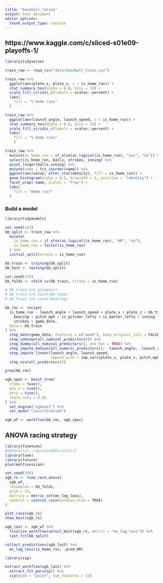 ```yaml
---
title: "baseball_racing"
output: html_document
editor_options: 
  chunk_output_type: console
---
```

## https://www.kaggle.com/c/sliced-s01e09-playoffs-1/
```r
library(tidyverse)

train_raw <- read_csv("data/baseball_train.csv")
```

```r
train_raw %>% 
  ggplot(aes(plate_x, plate_z, z = is_home_run)) +
  stat_summary_hex(alpha = 0.8, bins = 10) +
  scale_fill_viridis_c(labels = scales::percent) +
  labs(
    fill = "% home runs"
  )
```

```r
train_raw %>%
  ggplot(aes(launch_angle, launch_speed, z = is_home_run)) +
  stat_summary_hex(alpha = 0.8, bins = 15) +
  scale_fill_viridis_c(labels = scales::percent) +
  labs(
    fill = "% home runs"
    )
```

```r
train_raw %>% 
  mutate(is_home_run = if_else(as.logical(is_home_run), "yes", "no")) %>% 
  select(is_home_run, balls, strikes, inning) %>% 
  pivot_longer(balls:inning) %>% 
  mutate(name = fct_inorder(name)) %>% 
  ggplot(aes(value, after_stat(density), fill = is_home_run)) +
  geom_histogram(alpha = 0.5, binwidth = 1, position = "identity") +
  facet_wrap(~name, scales = "free") +
  labs(
    fill = "Home run?"
  )
```
### Build a model
```r
library(tidymodels)

set.seed(123)
bb_split <- train_raw %>% 
  mutate(
    is_home_run = if_else(as.logical(is_home_run), "HR", "no"),
    is_home_run = factor(is_home_run)
  ) %>% 
  initial_split(strata = is_home_run)

bb_train <- training(bb_split)
bb_test <- testing(bb_split)

set.seed(234)
bb_folds <- vfold_cv(bb_train, strata = is_home_run)
```

```r
# bb_train %>% glimpse()
# bb_train %>% count(bb_type)
# bb_train %>% count(bearing)

bb_rec <- recipe(
  is_home_run ~ launch_angle + launch_speed + plate_x + plate_z + bb_type + 
    bearing + pitch_mph + is_pitcher_lefty + is_batter_lefty + inning + balls + 
    strikes + game_date,
  data = bb_train
) %>% 
  step_date(game_date, features = c("week"), keep_original_cols = FALSE) %>% 
  step_unknown(all_nominal_predictors()) %>% 
  step_dummy(all_nominal_predictors(), one_hot = TRUE) %>% 
  step_impute_median(all_numeric_predictors(), -launch_angle, -launch_speed) %>% 
  step_impute_linear(launch_angle, launch_speed,
                     impute_with = imp_vars(plate_x, plate_z, pitch_mph)) %>% 
  step_nzv(all_predictors())

prep(bb_rec)
```

```r
xgb_spec <- boost_tree(
  trees = tune(),
  min_n = tune(),
  mtry = tune(),
  learn_rate = 0.01
) %>% 
  set_engine("xgboost") %>% 
  set_mode("classification")

xgb_wf <- workflow(bb_rec, xgb_spec)
```
## ANOVA racing strategy
```r
library(finetune)
#doParallel::registerDoParallel()
library(tune)
library(future)
plan(multisession)

set.seed(345)
xgb_rs <- tune_race_anova(
  xgb_wf,
  resamples = bb_folds,
  grid = 15,
  metrics = metric_set(mn_log_loss),
  control = control_race(verbose_elim = TRUE)
)

plot_race(xgb_rs)
show_best(xgb_rs)
```

```r
xgb_last <- xgb_wf %>% 
  finalize_workflow(select_best(xgb_rs, metric = "mn_log_loss")) %>% 
  last_fit(bb_split)

collect_predictions(xgb_last) %>% 
  mn_log_loss(is_home_run, .pred_HR)
```

```r
library(vip)

extract_workflow(xgb_last) %>% 
  extract_fit_parsnip() %>% 
  vip(geom = "point", num_features = 15)
```
